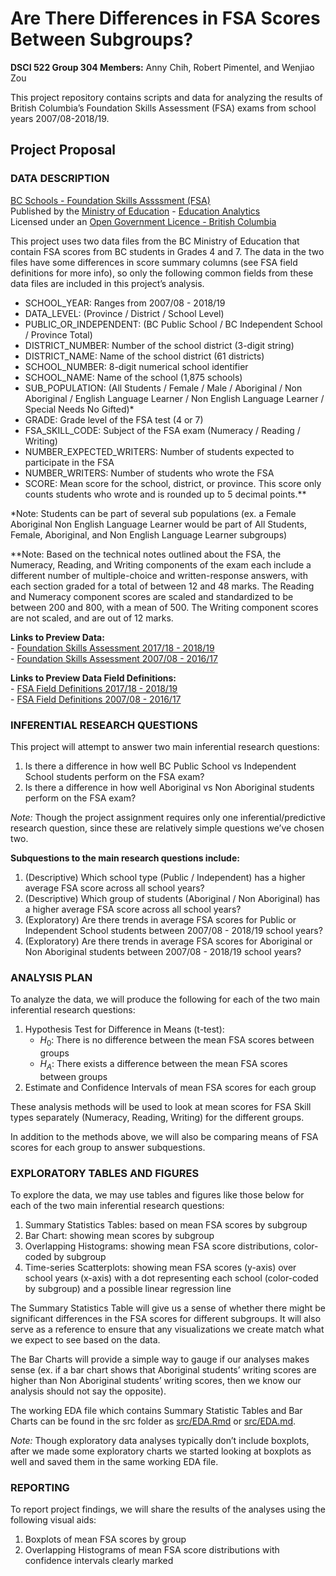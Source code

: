 # Are There Differences in FSA Scores Between Subgroups?
**DSCI 522 Group 304 Members:** Anny Chih, Robert Pimentel, and Wenjiao Zou  
  
This project repository contains scripts and data for analyzing the results of British Columbia's Foundation Skills Assessment (FSA) exams from school years 2007/08-2018/19. 

## Project Proposal
### DATA DESCRIPTION
[BC Schools - Foundation Skills Assssment (FSA)](https://catalogue.data.gov.bc.ca/dataset/bc-schools-foundation-skills-assessment-fsa-)  
Published by the [Ministry of Education](https://catalogue.data.gov.bc.ca/organization/ministry-of-education) - [Education Analytics](https://catalogue.data.gov.bc.ca/organization/education-analytics)  
Licensed under an [Open Government Licence - British Columbia](https://www2.gov.bc.ca/gov/content/data/open-data/open-government-licence-bc)  

This project uses two data files from the BC Ministry of Education that contain FSA scores from BC students in Grades 4 and 7. The data in the two files have some differences in score summary columns (see FSA field definitions for more info), so only the following common fields from these data files are included in this project's analysis.

* SCHOOL_YEAR: Ranges from 2007/08 - 2018/19
* DATA_LEVEL: (Province / District / School Level)
* PUBLIC_OR_INDEPENDENT: (BC Public School / BC Independent School / Province Total)
* DISTRICT_NUMBER: Number of the school district (3-digit string)
* DISTRICT_NAME: Name of the school district (61 districts)
* SCHOOL_NUMBER: 8-digit numerical school identifier
* SCHOOL_NAME: Name of the school (1,875 schools)
* SUB_POPULATION: (All Students / Female / Male / Aboriginal / Non Aboriginal / English Language Learner / Non English Language Learner / Special Needs No Gifted)*
* GRADE: Grade level of the FSA test (4 or 7)
* FSA_SKILL_CODE: Subject of the FSA exam (Numeracy / Reading / Writing)
* NUMBER_EXPECTED_WRITERS: Number of students expected to participate in the FSA
* NUMBER_WRITERS: Number of students who wrote the FSA
* SCORE: Mean score for the school, district, or province. This score only counts students who wrote and is rounded up to 5 decimal points.**

*Note: Students can be part of several sub populations (ex. a Female Aboriginal Non English Language Learner would be part of All Students, Female, Aboriginal, and Non English Language Learner subgroups)

**Note: Based on the technical notes outlined about the FSA, the Numeracy, Reading, and Writing components of the exam each include a different number of multiple-choice and written-response answers, with each section graded for a total of between 12 and 48 marks. The Reading and Numeracy component scores are scaled and standardized to be between 200 and 800, with a mean of 500. The Writing component scores are not scaled, and are out of 12 marks. 

**Links to Preview Data:**  
- [Foundation Skills Assessment 2017/18 - 2018/19](https://catalogue.data.gov.bc.ca/dataset/bc-schools-foundation-skills-assessment-fsa-/resource/bcb547f0-8ba7-451f-9e11-10524f4d57a0)  
- [Foundation Skills Assessment 2007/08 - 2016/17](https://catalogue.data.gov.bc.ca/dataset/bc-schools-foundation-skills-assessment-fsa-/resource/97c6cbf7-f529-464a-b771-9719855b86f6)

**Links to Preview Data Field Definitions:**  
- [FSA Field Definitions 2017/18 - 2018/19](https://catalogue.data.gov.bc.ca/dataset/bc-schools-foundation-skills-assessment-fsa-/resource/ccc5ae0c-922a-4c11-ad44-908d6ec8a873)  
- [FSA Field Definitions 2007/08 - 2016/17](https://catalogue.data.gov.bc.ca/dataset/bc-schools-foundation-skills-assessment-fsa-/resource/5f6d7594-5645-4cda-980b-87195d1c1c16)

### INFERENTIAL RESEARCH QUESTIONS
This project will attempt to answer two main inferential research questions:  

1. Is there a difference in how well BC Public School vs Independent School students perform on the FSA exam?  
2. Is there a difference in how well Aboriginal vs Non Aboriginal students perform on the FSA exam?

*Note:* Though the project assignment requires only one inferential/predictive research question, since these are relatively simple questions we've chosen two.

**Subquestions to the main research questions include:**  

1. (Descriptive) Which school type (Public / Independent) has a higher average FSA score across all school years?  
2. (Descriptive) Which group of students (Aboriginal / Non Aboriginal) has a higher average FSA score across all school years?  
3. (Exploratory) Are there trends in average FSA scores for Public or Independent School students between 2007/08 - 2018/19 school years?  
4. (Exploratory) Are there trends in average FSA scores for Aboriginal or Non Aboriginal students between 2007/08 - 2018/19 school years?  

### ANALYSIS PLAN
To analyze the data, we will produce the following for each of the two main inferential research questions:  

1. Hypothesis Test for Difference in Means (t-test):  
    * $H_0$: There is no difference between the mean FSA scores between groups  
    * $H_A$: There exists a difference between the mean FSA scores between groups  
2. Estimate and Confidence Intervals of mean FSA scores for each group

These analysis methods will be used to look at mean scores for FSA Skill types separately (Numeracy, Reading, Writing) for the different groups.

In addition to the methods above, we will also be comparing means of FSA scores for each group to answer subquestions.

### EXPLORATORY TABLES AND FIGURES
To explore the data, we may use tables and figures like those below for each of the two main inferential research questions:  

1. Summary Statistics Tables: based on mean FSA scores by subgroup  
2. Bar Chart: showing mean scores by subgroup  
3. Overlapping Histograms: showing mean FSA score distributions, color-coded by subgroup  
4. Time-series Scatterplots: showing mean FSA scores (y-axis) over school years (x-axis) with a dot   representing each school (color-coded by subgroup) and a possible linear regression line  

The Summary Statistics Table will give us a sense of whether there might be significant differences in the FSA scores for different subgroups. It will also serve as a reference to ensure that any visualizations we create match what we expect to see based on the data. 

The Bar Charts will provide a simple way to gauge if our analyses makes sense (ex. if a bar chart shows that Aboriginal students' writing scores are higher than Non Aboriginal students' writing scores, then we know our analysis should not say the opposite).

The working EDA file which contains Summary Statistic Tables and Bar Charts can be found in the src folder as [src/EDA.Rmd](https://github.com/UBC-MDS/DSCI_522_Group304/blob/master/src/EDA.Rmd) or [src/EDA.md](https://github.com/UBC-MDS/DSCI_522_Group304/blob/master/src/EDA.md).

*Note:* Though exploratory data analyses typically don't include boxplots, after we made some exploratory charts we started looking at boxplots as well and saved them in the same working EDA file.

### REPORTING 
To report project findings, we will share the results of the analyses using the following visual aids:

1. Boxplots of mean FSA scores by group  
2. Overlapping Histograms of mean FSA score distributions with confidence intervals clearly marked